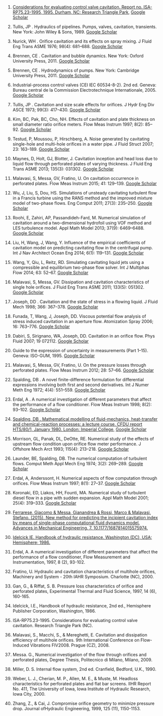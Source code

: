 1.	[Considerations for evaluating control valve cavitation. Report no. ISA-RP75.23-1995, 1995. Durham, NC: Research Triangle Park,](http://webdelprofesor.ula.ve/ingenieria/oscaror/CursosDictados/web%20instrumentacion%20industrial/3%20desarrollo%20de%20proyectos/normas%20ISA/STANDARD/RP_7523.PDF)
[Google Scholar](http://scholar.google.com/scholar?hl=en&q=%0AConsiderations+for+evaluating+control+valve+cavitation.+Report+no.+ISA-RP75.23-1995%2C+1995.+Durham%2C+NC%3A+Research+Triangle+Park%2C+http%3A%2F%2Fwebdelprofesor.ula.ve%2Fingenieria%2Foscaror%2FCursosDictados%2Fweb%2520instrumentacion%2520industrial%2F3%2520desarrollo%2520de%2520proyectos%2Fnormas%2520ISA%2FSTANDARD%2FRP_7523.PDF+)

  2.	Tullis, JP . Hydraulics of pipelines. Pumps, valves, cavitation, transients. New York: John Wiley & Sons, 1989.
[Google Scholar](http://scholar.google.com/scholar_lookup?hl=en&publication_year=1989&author=JP+Tullis&title=Hydraulics+of+pipelines.+Pumps%2C+valves%2C+cavitation%2C+transients)

  3.	Nurick, WH . Orifice cavitation and its effects on spray mixing. J Fluid Eng Trans ASME 1976; 98(4): 681–688.
[Google Scholar](http://scholar.google.com/scholar_lookup?hl=en&volume=98&publication_year=1976&pages=681-688&issue=4&author=WH+Nurick&title=Orifice+cavitation+and+its+effects+on+spray+mixing)

  4.	Brennen, CE . Cavitation and bubble dynamics. New York: Oxford University Press, 2011.
[Google Scholar](http://scholar.google.com/scholar_lookup?hl=en&publication_year=2011&author=CE+Brennen&title=Cavitation+and+bubble+dynamics)

  5.	Brennen, CE . Hydrodynamics of pumps. New York: Cambridge University Press, 2011.
[Google Scholar](http://scholar.google.com/scholar_lookup?hl=en&publication_year=2011&author=CE+Brennen&title=Hydrodynamics+of+pumps)

  6.	Industrial-process control valves (CEI IEC 60534-8-2). 2nd ed. Geneva: Bureau central de la Commission Electrotechnique Internationale, 2005.
[Google Scholar](http://scholar.google.com/scholar?hl=en&q=%0AIndustrial-process+control+valves+%28CEI+IEC+60534-8-2%29.+2nd+ed.+Geneva%3A+Bureau+central+de+la+Commission+Electrotechnique+Internationale%2C+2005.)

  7.	Tullis, JP . Cavitation and size scale effects for orifices. J Hydr Eng Div ASCE 1973; 99(3): 417–430.
[Google Scholar](http://scholar.google.com/scholar_lookup?hl=en&volume=99&publication_year=1973&pages=417-430&issue=3&author=JP+Tullis&title=Cavitation+and+size+scale+effects+for+orifices)

  8.	Kim, BC, Pak, BC, Cho, NH. Effects of cavitation and plate thickness on small diameter ratio orifice meters. Flow Meas Instrum 1997; 8(2): 85–92.
[Google Scholar](http://scholar.google.com/scholar_lookup?hl=en&volume=8&publication_year=1997&pages=85-92&issue=2&author=BC+Kim&author=BC+Pak&author=NH+Cho&title=Effects+of+cavitation+and+plate+thickness+on+small+diameter+ratio+orifice+meters)
  
  9.	Testud, P, Moussou, P, Hirschberg, A. Noise generated by cavitating single-hole and multi-hole orifices in a water pipe. J Fluid Struct 2007; 23: 163–189.
[Google Scholar](http://scholar.google.com/scholar_lookup?hl=en&volume=23&publication_year=2007&pages=163-189&author=P+Testud&author=P+Moussou&author=A+Hirschberg&title=Noise+generated+by+cavitating+single-hole+and+multi-hole+orifices+in+a+water+pipe)

  10.	Maynes, D, Holt, GJ, Blotter, J. Cavitation inception and head loss due to liquid flow through perforated plates of varying thickness. J Fluid Eng Trans ASME 2013; 135(3): 031302.
[Google Scholar](http://scholar.google.com/scholar_lookup?hl=en&volume=135&publication_year=2013&pages=031302&issue=3&author=D+Maynes&author=GJ+Holt&author=J+Blotter&title=Cavitation+inception+and+head+loss+due+to+liquid+flow+through+perforated+plates+of+varying+thickness)

  11.	Malavasi, S, Messa, GV, Fratino, U. On cavitation occurrence in perforated plates. Flow Meas Instrum 2015; 41: 129–139.
[Google Scholar](http://scholar.google.com/scholar_lookup?hl=en&volume=41&publication_year=2015&pages=129-139&author=S+Malavasi&author=GV+Messa&author=U+Fratino&title=On+cavitation+occurrence+in+perforated+plates)

  12.	Wu, J, Liu, S, Dou, HS. Simulations of unsteady cavitating turbulent flow in a Francis turbine using the RANS method and the improved mixture model of two-phase flows. Eng Comput 2011; 27(3): 235–250.
[Google Scholar](http://scholar.google.com/scholar_lookup?hl=en&volume=27&publication_year=2011&pages=235-250&issue=3&author=J+Wu&author=S+Liu&author=HS+Dou&title=Simulations+of+unsteady+cavitating+turbulent+flow+in+a+Francis+turbine+using+the+RANS+method+and+the+improved+mixture+model+of+two-phase+flows)

  13.	Roohi, E, Zahiri, AP, Passandideh-Fard, M. Numerical simulation of cavitation around a two-dimensional hydrofoil using VOF method and LES turbulence model. Appl Math Model 2013; 37(9): 6469–6488.
[Google Scholar](http://scholar.google.com/scholar_lookup?hl=en&volume=37&publication_year=2013&pages=6469-6488&issue=9&author=E+Roohi&author=AP+Zahiri&author=M+Passandideh-Fard&title=Numerical+simulation+of+cavitation+around+a+two-dimensional+hydrofoil+using+VOF+method+and+LES+turbulence+model)
  
  14.	Liu, H, Wang, J, Wang, Y. Influence of the empirical coefficients of cavitation model on predicting cavitating flow in the centrifugal pump. Int J Nav Architect Ocean Eng 2014; 6(1): 119–131.
[Google Scholar](http://scholar.google.com/scholar_lookup?hl=en&volume=6&publication_year=2014&pages=119-131&issue=1&author=H+Liu&author=J+Wang&author=Y+Wang&title=Influence+of+the+empirical+coefficients+of+cavitation+model+on+predicting+cavitating+flow+in+the+centrifugal+pump)
  
  15.	Wang, Y, Qiu, L, Reitz, RD. Simulating cavitating liquid jets using a compressible and equilibrium two-phase flow solver. Int J Multiphas Flow 2014; 63: 52–67.
[Google Scholar](http://scholar.google.com/scholar_lookup?hl=en&volume=63&publication_year=2014&pages=52-67&author=Y+Wang&author=L+Qiu&author=RD+Reitz&title=Simulating+cavitating+liquid+jets+using+a+compressible+and+equilibrium+two-phase+flow+solver)
  
  16.	Malavasi, S, Messa, GV. Dissipation and cavitation characteristics of single hole orifices. J Fluid Eng Trans ASME 2011; 133(5): 051302.
[Google Scholar](http://scholar.google.com/scholar_lookup?hl=en&volume=133&publication_year=2011&pages=051302&issue=5&author=S+Malavasi&author=GV+Messa&title=Dissipation+and+cavitation+characteristics+of+single+hole+orifices)

  17.	Joseph, DD . Cavitation and the state of stress in a flowing liquid. J Fluid Mech 1998; 366: 367–378.
[Google Scholar](http://scholar.google.com/scholar_lookup?hl=en&volume=366&publication_year=1998&pages=367-378&author=DD+Joseph&title=Cavitation+and+the+state+of+stress+in+a+flowing+liquid)

  18.	Funada, T, Wang, J, Joseph, DD. Viscous potential flow analysis of stress induced cavitation in an aperture flow. Atomization Spray 2006; 16: 763–776.
[Google Scholar](http://scholar.google.com/scholar_lookup?hl=en&volume=16&publication_year=2006&pages=763-776&author=T+Funada&author=J+Wang&author=DD+Joseph&title=Viscous+potential+flow+analysis+of+stress+induced+cavitation+in+an+aperture+flow)
  
  19.	Dabiri, S, Sirignano, WA, Joseph, DD. Cavitation in an orifice flow. Phys Fluid 2007; 19 072112.
[Google Scholar](http://scholar.google.com/scholar_lookup?hl=en&volume=19&publication_year=2007&pages=072112&author=S+Dabiri&author=WA+Sirignano&author=DD+Joseph&title=Cavitation+in+an+orifice+flow)

  20.	Guide to the expression of uncertainty in measurements (Part 1–15). Geneva: ISO-GUM, 1995.
[Google Scholar](http://scholar.google.com/scholar?hl=en&q=%0AGuide+to+the+expression+of+uncertainty+in+measurements+%28Part+1%E2%80%9315%29.+Geneva%3A+ISO-GUM%2C+1995.)
  
  21.	Malavasi, S, Messa, GV, Fratino, U. On the pressure losses through perforated plates. Flow Meas Instrum 2012; 28: 57–66.
[Google Scholar](http://scholar.google.com/scholar_lookup?hl=en&volume=28&publication_year=2012&pages=57-66&author=S+Malavasi&author=GV+Messa&author=U+Fratino&title=On+the+pressure+losses+through+perforated+plates)

  22.	Spalding, DB . A novel finite-difference formulation for differential expressions involving both first and second derivatives. Int J Numer Meth Eng 1972; 4(4): 551–559.
[Google Scholar](http://scholar.google.com/scholar_lookup?hl=en&volume=4&publication_year=1972&pages=551-559&issue=4&author=DB+Spalding&title=A+novel+finite-difference+formulation+for+differential+expressions+involving+both+first+and+second+derivatives)

  23.	Erdal, A . A numerical investigation of different parameters that affect the performance of a flow conditioner. Flow Meas Instrum 1998; 8(2): 93–102.
[Google Scholar](http://scholar.google.com/scholar_lookup?hl=en&volume=8&publication_year=1998&pages=93-102&issue=2&author=A+Erdal&title=A+numerical+investigation+of+different+parameters+that+affect+the+performance+of+a+flow+conditioner)

  24.	[Spalding, DB . Mathematical modelling of fluid-mechanics, heat-transfer and chemical-reaction processes: a lecture course. CFDU report HTS/80/1, January 1980. London: Imperial College,](http://www.cham.co.uk/phoenics/d_polis/d_lecs/numerics/hts80-1.pdf)
[Google Scholar](http://scholar.google.com/scholar?hl=en&q=%0ASpalding+DB.+Mathematical+modelling+of+fluid-mechanics%2C+heat-transfer+and+chemical-reaction+processes%3A+a+lecture+course.+CFDU+report+HTS%2F80%2F1%2C+January+1980.+London%3A+Imperial+College%2C+http%3A%2F%2Fwww.cham.co.uk%2Fphoenics%2Fd_polis%2Fd_lecs%2Fnumerics%2Fhts80-1.pdf)

  25.	Morrison, GL, Panak, DL, DeOtte, RE. Numerical study of the effects of upstream flow condition upon orifice flow meter performance. J Offshore Mech Arct 1993; 115(4): 213–218.
[Google Scholar](http://scholar.google.com/scholar_lookup?hl=en&volume=115&publication_year=1993&pages=213-218&issue=4&author=GL+Morrison&author=DL+Panak&author=RE+DeOtte&title=Numerical+study+of+the+effects+of+upstream+flow+condition+upon+orifice+flow+meter+performance)

  26.	Launder, BE, Spalding, DB. The numerical computation of turbulent flows. Comput Meth Appl Mech Eng 1974; 3(2): 269–289.
[Google Scholar](http://scholar.google.com/scholar_lookup?hl=en&volume=3&publication_year=1974&pages=269-289&issue=2&author=BE+Launder&author=DB+Spalding&title=The+numerical+computation+of+turbulent+flows)

  27.	Erdal, A, Anderssont, H. Numerical aspects of flow computation through orifices. Flow Meas Instrum 1997; 8(1): 27–37.
[Google Scholar](http://scholar.google.com/scholar_lookup?hl=en&volume=8&publication_year=1997&pages=27-37&issue=1&author=A+Erdal&author=H+Anderssont&title=Numerical+aspects+of+flow+computation+through+orifices)

  28.	Koronaki, ED, Liakos, HH, Founti, MA. Numerical study of turbulent diesel flow in a pipe with sudden expansion. Appl Math Model 2001; 25(4): 319–333.
[Google Scholar](http://scholar.google.com/scholar_lookup?hl=en&publication_year=2001&pages=319-333&author=ED+Koronaki&author=HH+Liakos&author=MA+Founti&title=Appl+Math+Model)

  29. [Ferrarese, Giacomo & Messa, Gianandrea & Rossi, Marco & Malavasi, Stefano. (2015). New method for predicting the incipient cavitation index by means of single-phase computational fluid dynamics model. Advances in Mechanical Engineering. 7. 10.1177/1687814015575974.](https://www.researchgate.net/publication/277606439_New_method_for_predicting_the_incipient_cavitation_index_by_means_of_single-phase_computational_fluid_dynamics_model)
  
  30. [Idelcick IE. Handbook of hydraulic resistance. Washington (DC), USA: Hemisphere; 1986.](https://www.nrc.gov/docs/ML1220/ML12209A041.pdf)
  
  31. Erdal, A. A numerical investigation of different parameters that affect the performance of a flow  conditioner, Flow Measurement and Instrumentation, 1997, 8 (2), 93-102. 

  32. Fratino, U. Hydraulic and cavitation characteristics of multihole orifices, Machinery and System - 20th IAHR Symposium. Charlotte (NC), 2000. 

  33. Gan, G., & Riffat, S. B. Pressure loss characteristics of orifice and perforated plates, Experimental  Thermal and Fluid Science, 1997, 14 (6), 160-165. 

  34. Idelcick, I.E., Handbook of hydraulic resistance, 2nd ed., Hemisphere Publisher Corporation, Washington, 1986. 

  35. ISA-RP75.23-1995. Considerations for evaluating control valve cavitation. Research Triangle  Park (NC). 

  36. Malavasi, S., Macchi, S., & Mereghetti, E. Cavitation and dissipation efficiency of multihole  orifices. 9th International Conference on Flow-Induced Vibrations FIV2008. Prague (CZ), 2008. 

  37. Messa. G., Numerical investigation of the flow through orifices and perforated plates, Degree  Thesis, Politecnico di Milano, Milano, 2009. 
  
  38. Miller, D. S. Internal flow system, 2nd ed. Cranfield, Bedford, U.K., 1990.  
  
  39. Weber, L. J., Cherian, M. P., Allen, M. E., & Muste, M. Headloss characteristics for perforated  plates and flat bar screens. IIHR Report No. 411, The University of Iowa, Iowa Institute of Hydraulic Research, Iowa City, 2000.

  40. Zhang, Z., & Cai, J. Compromise orifice geometry to minimize pressure drop. Journal ofHydraulic Engineering, 1999, 125 (11), 1150-1153.
